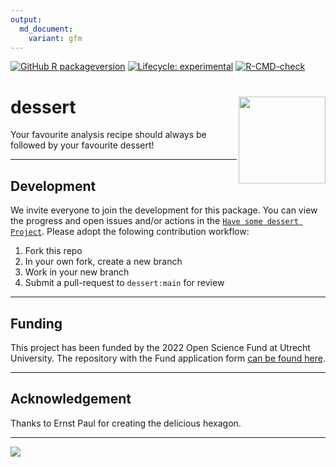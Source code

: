 ```yaml
---
output:
  md_document:
    variant: gfm
---
```


<!-- README.md is generated from README.Rmd. Please edit that file -->

<!-- badges: start -->
[![GitHub R packageversion](https://img.shields.io/github/r-package/v/gerkovink/dessert?color=yellow&label=dev)](https://github.com/gerkovink/dessert/blob/main/DESCRIPTION)
[![Lifecycle: experimental](https://img.shields.io/badge/lifecycle-experimental-orange.svg)](https://lifecycle.r-lib.org/articles/stages.html#experimental)
[![R-CMD-check](https://github.com/gerkovink/dessert/actions/workflows/R-CMD-check.yaml/badge.svg)](https://github.com/gerkovink/dessert/actions/workflows/R-CMD-check.yaml)
<!-- badges: end -->

# dessert <a href='https://github.com/gerkovink/dessert'><img src='img/hex_dessert.png' align="right" height="139" /></a>
Your favourite analysis recipe should always be followed by your favourite dessert!

---

## Development
We invite everyone to join the development for this package. You can view the progress and open issues and/or actions in the [`Have some dessert Project`](https://github.com/users/gerkovink/projects/2). Please adopt the folowing contribution workflow:

1. Fork this repo
2. In your own fork, create a new branch
3. Work in your new branch
4. Submit a pull-request to `dessert:main` for review

---

## Funding
This project has been funded by the 2022 Open Science Fund at Utrecht University. The repository with the Fund application form [can be found here](https://github.com/gerkovink/OpenScienceFund2022). 

---

## Acknowledgement
Thanks to Ernst Paul for creating the delicious hexagon.

---

![](https://www.gerkovink.com/images/pubdom.png)
